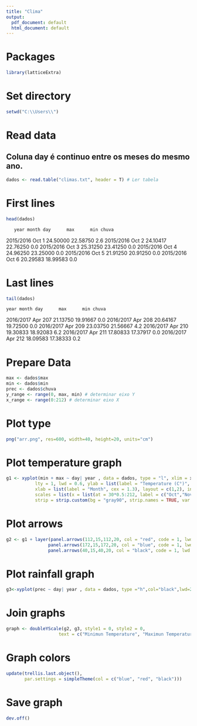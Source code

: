 ```yaml
---
title: "Clima"
output:
  pdf_document: default
  html_document: default
---
```


# Packages
```r
library(latticeExtra)
```

# Set directory
```r
setwd("C:\\Users\\")
```

# Read data
## Coluna day é continuo entre os meses do mesmo ano.
```r
dados <- read.table("climas.txt", header = T) # Ler tabela
```

# First lines
```r
head(dados)
```
       year month day      max      min chuva
2015/2016   Oct   1 24.50000 22.58750   2.6
2015/2016   Oct   2 24.10417 22.76250   0.0
2015/2016   Oct   3 25.31250 23.41250   0.0
2015/2016   Oct   4 24.96250 23.25000   0.0
2015/2016   Oct   5 21.91250 20.91250   0.0
2015/2016   Oct   6 20.29583 18.99583   0.0

# Last lines
```r
tail(dados)
```
    year month day      max      min chuva
2016/2017   Apr 207 21.13750 19.91667   0.0
2016/2017   Apr 208 20.64167 19.72500   0.0
2016/2017   Apr 209 23.03750 21.56667   4.2
2016/2017   Apr 210 19.30833 18.92083   6.2
2016/2017   Apr 211 17.80833 17.37917   0.0
2016/2017   Apr 212 18.09583 17.38333   0.2

# Prepare Data
```r
max <- dados$max
min <- dados$min
prec <- dados$chuva
y_range <- range(0, max, min) # determinar eixo Y
x_range <- range(0:212) # determinar eixo X
```

# Plot type
```r
png("arr.png", res=600, width=40, height=20, units="cm")
```

# Plot temperature graph
```r
g1 <- xyplot(min + max ~ day| year , data = dados, type = "l", xlim = x_range, ylim = y_range, 
           lty = 1, lwd = 0.6, ylab = list(label = "Temperature (C°)", cex = 1.3), ylab.right = list(label = "Rainfall (mm)", cex = 1.3),
           xlab = list(label = "Month", cex = 1.3), layout = c(1,2), index.cond = list(c(2,1)),
           scales = list(x = list(at = 30*0.5:212, label = c("Oct","Nov","Dec","Jan","Feb","Mar","Apr"), cex = 1.3)),
           strip = strip.custom(bg = "gray90", strip.names = TRUE, var.name = "Growing Season"))

```

# Plot arrows
```r
g2 <- g1 + layer(panel.arrows(112,15,112,20, col = "red", code = 1, lwd = 2),
                panel.arrows(172,15,172,20, col = "blue", code = 1, lwd = 2),
                panel.arrows(40,15,40,20, col = "black", code = 1, lwd = 2))
```

# Plot rainfall graph
```r
g3<-xyplot(prec ~ day| year , data = dados, type ="h",col="black",lwd=2)
```

# Join graphs
```r
graph <- doubleYScale(g2, g3, style1 = 0, style2 = 0,
                    text = c("Minimun Temperature", "Maximun Temperature", "Rainfall"), columns = 3)
```

# Graph colors
```r
update(trellis.last.object(),
       par.settings = simpleTheme(col = c("blue", "red", "black")))
```

# Save graph
```r
dev.off()
```

